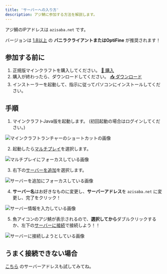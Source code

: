 ```yaml
---
title: 'サーバーへの入り方'
description: アジ鯖に参加する方法を解説します。
---
```


アジ鯖のIPアドレスは `azisaba.net` です。

バージョンは <u>1.8以上</u> の **バニラクライアントまたはOptiFine** が推奨されます！

## 参加する前に

1. 正規版マインクラフトを購入してください。 [🛒 購入](https://www.minecraft.net/ja-jp/store/minecraft-java-edition)
2. 購入が終わったら、ダウンロードしてください。 [📥 ダウンロード](https://www.minecraft.net/ja-jp/download)
3. インストーラーを起動して、指示に従ってパソコンにインストールしてください。

## 手順

1. マインクラフトJava版を起動します。 (初回起動の場合はログインしてください。)

![マインクラフトランチャーのショートカットの画像](https://res.cloudinary.com/ddhk1wfbi/image/upload/c_limit,f_auto,w_768/v1604358644/connect1_i7iqcb.png)

2. 起動したら<u>マルチプレイ</u>を選択します。

![マルチプレイにフォーカスしている画像](https://res.cloudinary.com/ddhk1wfbi/image/upload/c_limit,f_auto,w_768/v1604358656/connect2_sgwkah.png)

3. 右下の<u>サーバーを追加</u>を選択します。

![サーバーを追加にフォーカスしている画像](https://res.cloudinary.com/ddhk1wfbi/image/upload/c_limit,f_auto,w_768/v1604358668/connect3_ulyfmr.png)

4. **サーバー名**はお好きなものに変更し、**サーバーアドレス**を `azisaba.net` に変更し、完了をクリック！

![サーバー情報を入力している画像](https://res.cloudinary.com/ddhk1wfbi/image/upload/c_limit,f_auto,w_768/v1604358673/connect4_frdtdb.png)

5. 魚アイコンのアジ鯖が表示されるので、**選択してから**ダブルクリックするか、左下の<u>サーバーに接続</u>で接続しよう！！

![サーバーに接続しようとしている画像](https://res.cloudinary.com/ddhk1wfbi/image/upload/c_limit,f_auto,w_768/v1604358679/connect5_zk9pdd.png)

## うまく接続できない場合

[こちら](/address) のサーバーアドレスも試してみてね。
